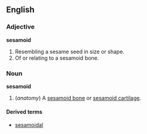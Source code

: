 ==English==
===Adjective===
'''sesamoid'''

# Resembling a sesame seed in size or shape. 
# Of or relating to a sesamoid bone.

===Noun===
'''sesamoid'''
# (''anatomy'') A [[sesamoid bone]] or [[sesamoid cartilage]].

====Derived terms====
* [[sesamoidal]]